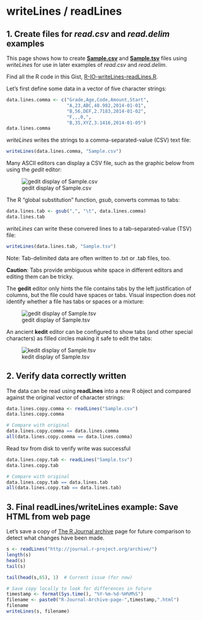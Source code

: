 writeLines / readLines
======================

1. Create files for *read.csv* and *read.delim* examples
--------------------------------------------------------

This page shows how to create [**Sample.csv**](Sample.csv) and [**Sample.tsv**](Sample.tsv) files using *writeLines* for use in later examples of *read.csv* and *read.delim*.

Find all the R code in this Gist, [R-IO-writeLines-readLines.R](https://gist.github.com/EarlGlynn/8431150).

Let's first define some data in a vector of five character strings:

```r
data.lines.comma <- c("Grade,Age,Code,Amount,Start",
                      "A,23,ABC,48.982,2014-01-01",
                      "B,56,DEF,2.7183,2014-01-02",
                      "F,,,0,",
                      "B,35,XYZ,3.1416,2014-01-05")
data.lines.comma
```

*writeLines* writes the strings to a comma-separated-value (CSV) text file:

```r
writeLines(data.lines.comma, "Sample.csv")
```

Many ASCII editors can display a CSV file, such as the graphic below from using the *gedit* editor:

![gedit display of Sample.csv](Sample-CSV-Gedit.jpg)


The R "global substitution" function, *gsub*, converts commas to tabs:

```r
data.lines.tab <- gsub(",", "\t", data.lines.comma)
data.lines.tab
```

*writeLines* can write these convered lines to a tab-separated-value (TSV) file:

```r
writeLines(data.lines.tab, "Sample.tsv")
```
       
Note:  Tab-delimited data are often written to .txt or .tab files, too. 

**Caution**:  Tabs provide ambiguous white space in different editors and editing them can be tricky.   

The **gedit** editor only hints the file contains tabs by the left justification of columns, but the file could have spaces or tabs.  Visual inspection does not identify whether a file has tabs or spaces or a mixture:

![gedit display of Sample.tsv](Sample-TSV-Gedit.jpg)

An ancient **kedit** editor can be configured to show tabs (and other special characters) as filled circles making it safe to edit the tabs:

![kedit display of Sample.tsv](Sample-TSV-Kedit.jpg)

       
2. Verify data correctly written
--------------------------------

The data can be read using **readLines** into a new R object and compared against the original vector of character strings:

 
```r
data.lines.copy.comma <- readLines("Sample.csv")
data.lines.copy.comma

# Compare with original
data.lines.copy.comma == data.lines.comma
all(data.lines.copy.comma == data.lines.comma)
```
                                                     
Read tsv from disk to verify write was successful

```r
data.lines.copy.tab <- readLines("Sample.tsv")
data.lines.copy.tab

# Compare with original
data.lines.copy.tab == data.lines.tab
all(data.lines.copy.tab == data.lines.tab)    
```

3. Final readLines/writeLines example:  Save HTML from web page
---------------------------------------------------------------

Let's save a copy of [The R Journal archive](http://journal.r-project.org/archive/) page for future comparison to detect what changes have been made.

```r
s <- readLines("http://journal.r-project.org/archive/")
length(s)
head(s)
tail(s)

tail(head(s,65), 1)  # Current issue (for now)

# Save copy locally to look for differences in future
timestamp <- format(Sys.time(), "%Y-%m-%d-%H%M%S")
filename <- paste0("R-Journal-Archive-page-",timestamp,".html")
filename
writeLines(s, filename)
```                                                                                          
